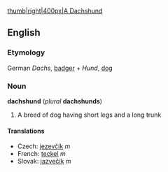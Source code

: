 [[image:dachshund.png|thumb|right|400px|A Dachshund]]
== English ==
=== Etymology ===
German ''Dachs'', [[badger]] + ''Hund'', [[dog]]

=== Noun ===
'''dachshund''' (''plural'' '''dachshunds''')
# A breed of dog having short legs and a long trunk

==== Translations ====
*Czech: [[jezevčík]] ''m''
*French: [[teckel]] ''m''
*Slovak: [[jazvečík]] ''m''